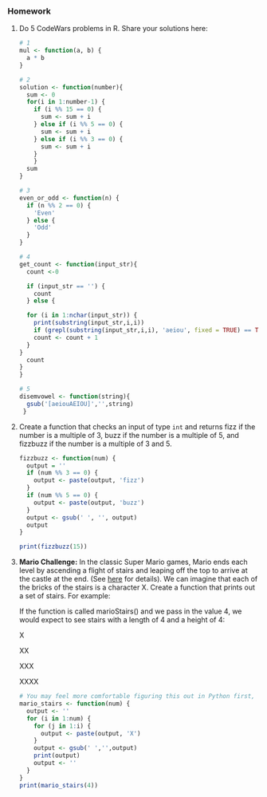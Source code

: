 ### Homework

1.  Do 5 CodeWars problems in R. Share your solutions here:

    ```r
    # 1
    mul <- function(a, b) {
      a * b
    }
    
    # 2
    solution <- function(number){
      sum <- 0
      for(i in 1:number-1) {
        if (i %% 15 == 0) {
          sum <- sum + i
        } else if (i %% 5 == 0) {
          sum <- sum + i
        } else if (i %% 3 == 0) {
          sum <- sum + i
        }
        }
      sum
    }
    
    # 3
    even_or_odd <- function(n) {
      if (n %% 2 == 0) {
        'Even'
      } else {
        'Odd'
      }
    }
    
    # 4
    get_count <- function(input_str){
      count <-0
      
      if (input_str == '') {
        count
      } else {
      
      for (i in 1:nchar(input_str)) {
        print(substring(input_str,i,i))
        if (grepl(substring(input_str,i,i), 'aeiou', fixed = TRUE) == TRUE) {
        count <- count + 1
      }
    }
      count
    }
    }
    
    # 5
    disemvowel <- function(string){
      gsub('[aeiouAEIOU]','',string)
     }

    ```

2.  Create a function that checks an input of type `int` and returns fizz if the number is a multiple of 3, buzz if the number is a multiple of 5, and fizzbuzz if the number is a multiple of 3 and 5.

    ```r
    fizzbuzz <- function(num) {
      output = ''
      if (num %% 3 == 0) {
        output <- paste(output, 'fizz')
      }
      if (num %% 5 == 0) {
        output <- paste(output, 'buzz')
      }
      output <- gsub(' ', '', output)
      output
    }
    
    print(fizzbuzz(15))

    ```

3.  **Mario Challenge:** In the classic Super Mario games, Mario ends each level by ascending a flight of stairs and leaping off the top to arrive at the castle at the end. (See [here](https://youtu.be/-avspZlbOWU?t=55) for details). We can imagine that each of the bricks of the stairs is a character X. Create a function that prints out a set of stairs. For example:

    If the function is called marioStairs() and we pass in the value 4, we would expect to see stairs with a length of 4 and a height of 4:

    X

    XX

    XXX

    XXXX

    ```r
    # You may feel more comfortable figuring this out in Python first, then translating into R later.
    mario_stairs <- function(num) {
      output <- ''
      for (i in 1:num) {
        for (j in 1:i) {
          output <- paste(output, 'X')
        }
        output <- gsub(' ','',output)
        print(output)
        output <- ''
      }
    }
    print(mario_stairs(4))
    ```
